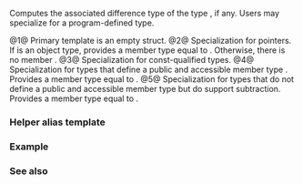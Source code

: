 {{cpp/experimental/ranges/title|difference_type}}
{{cpp/experimental/ranges/iterator/navbar}}
{{dcl begin}}
{{dcl header|experimental/ranges/iterator}}
{{dcl|num=1|
template&lt; class I &gt;
struct difference_type {};
}}
{{dcl|num=2|
template&lt; class T &gt;
struct difference_type&lt;T*&gt;;
}}
{{dcl|num=3|
template&lt; class T &gt;
struct difference_type&lt;const T&gt; : difference_type&lt;std::decay_t&lt;T&gt;&gt; {};
}}
{{dcl|num=4|
template&lt; class T &gt;
    requires requires { typename T::difference_type; }
struct difference_type&lt;T&gt;;
}}
{{dcl|num=5|
template&lt; class T &gt;
    requires !requires { typename T::difference_type; } &amp;&amp;
             requires(const T&amp; a, const T&amp; b) { {a - b} -&gt; Integral; }
struct difference_type&lt;T&gt;;
}}
{{dcl end}}

Computes the associated difference type of the type {{tt|I}}, if any. Users may specialize {{tt|difference_type}} for a program-defined type.

@1@ Primary template is an empty struct.
@2@ Specialization for pointers. If {{tt|T}} is an object type, provides a member type {{tt|type}} equal to {{lc|std::ptrdiff_t}}. Otherwise, there is no member {{tt|type}}.
@3@ Specialization for const-qualified types.
@4@ Specialization for types that define a public and accessible member type {{tt|difference_type}}. Provides a member type {{tt|type}} equal to {{tt|T::difference_type}}. 
@5@ Specialization for types that do not define a public and accessible member type {{tt|difference_type}} but do support subtraction. Provides a member type {{tt|type}} equal to {{c|std::make_signed_t&lt;decltype(std::declval&lt;T&gt;() - std::declval&lt;T&gt;())&gt;}}.

===Helper alias template===
{{ddcl|since=ranges|1=
template&lt; class T &gt; 
using difference_type_t = typename ranges::difference_type&lt;T&gt;::type;
}}

===Example===
{{example}}

===See also===
{{dsc begin}}
{{dsc inc|cpp/experimental/ranges/iterator/dsc WeaklyIncrementable}}
{{dsc inc|cpp/experimental/ranges/iterator/dsc iterator_traits}}
{{dsc end}}

{{langlinks|ja|zh}}
